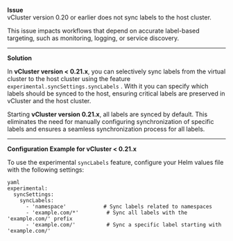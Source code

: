 **Issue**  
vCluster version 0.20 or earlier does not sync labels to the host cluster.

This issue impacts workflows that depend on accurate label-based targeting, such as monitoring, logging, or service discovery.

---

**Solution**

In **vCluster version \< 0.21.x**, you can selectively sync labels from the virtual cluster to the host cluster using the feature `experimental.syncSettings.syncLabels` . With it you can specify which labels should be synced to the host, ensuring critical labels are preserved in vCluster and the host cluster.

Starting **vCluster version 0.21.x**, all labels are synced by default. This eliminates the need for manually configuring synchronization of specific labels and ensures a seamless synchronization process for all labels.

---

**Configuration Example for vCluster \< 0.21.x**

To use the experimental `syncLabels` feature, configure your Helm values file with the following settings:

```
yaml
experimental:
  syncSettings:
    syncLabels:
      - 'namespace'            # Sync labels related to namespaces
      - 'example.com/*'         # Sync all labels with the 'example.com/' prefix
      - 'example.com/'          # Sync a specific label starting with 'example.com/'
```
